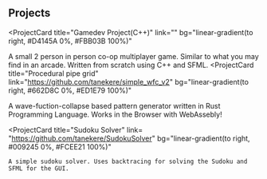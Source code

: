 ## Projects


<ProjectCard
  title="Gamedev Project(C++)"
  link=""
  bg="linear-gradient(to right, #D4145A 0%, #FBB03B 100%)"
>
  A small 2 person in person co-op multiplayer game. Similar to what you may find in an arcade. Written from scratch using C++ and SFML.
</ProjectCard>
<ProjectCard
  title="Procedural pipe grid"
  link="https://github.com/tanekere/simple_wfc_v2"
  bg="linear-gradient(to right, #662D8C 0%, #ED1E79 100%)"
>
  A wave-fuction-collapse based pattern generator written in Rust Programming Language. Works in the Browser with WebAssebly!
</ProjectCard>

<ProjectCard
  title="Sudoku Solver"
  link= "https://github.com/tanekere/SudokuSolver"
  bg="linear-gradient(to right, #009245 0%, #FCEE21 100%)"
>
    A simple sudoku solver. Uses backtracing for solving the Sudoku and SFML for the GUI. 
</ProjectCard>